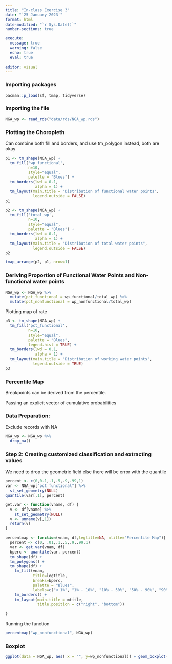 ```yaml
---
title: "In-class Exercise 3"
date: "`25 January 2023`"
format: html
date-modified: "`r Sys.Date()`"
number-sections: true

execute:
  message: true
  warning: false
  echo: true
  eval: true
  
editor: visual
---
```


### Importing packages

```r
pacman::p_load(sf, tmap, tidyverse)
```

### Importing the file

```r
NGA_wp <- read_rds("data/rds/NGA_wp.rds")
```

### Plotting the Choropleth

Can combine both fill and borders, and use tm_polygon instead, both are okay

```r
p1 <- tm_shape(NGA_wp) + 
  tm_fill('wp_functional',
          n=10,
          style="equal",
          palette = "Blues") +
  tm_borders(lwd = 0.1,
             alpha = 1) +
  tm_layout(main.title = "Distribution of functional water points",
            legend.outside = FALSE)
p1
```

```r
p2 <- tm_shape(NGA_wp) + 
  tm_fill('total_wp',
          n=10,
          style="equal",
          palette = "Blues") +
  tm_borders(lwd = 0.1,
             alpha = 1) +
  tm_layout(main.title = "Distribution of total water points",
            legend.outside = FALSE)
p2
```

```r
tmap_arrange(p2, p1, nrow=1)
```

### Deriving Proportion of Functional Water Points and Non-functional water points

```r
NGA_wp <- NGA_wp %>%
  mutate(pct_functional = wp_functional/total_wp) %>%
  mutate(pct_nonfunctional = wp_nonfunctional/total_wp)
```

Plotting map of rate

```r
p3 <- tm_shape(NGA_wp) + 
  tm_fill('pct_functional',
          n=10,
          style="equal",
          palette = "Blues",
          legend.hist = TRUE) +
  tm_borders(lwd = 0.1,
             alpha = 1) +
  tm_layout(main.title = "Distribution of working water points",
            legend.outside = TRUE)
p3
```

### Percentile Map

::: callout-note
Breakpoints can be derived from the percentile.

Passing an explicit vector of cumulative probabilities
:::

### Data Preparation:

Exclude records with NA

```r
NGA_wp <- NGA_wp %>% 
  drop_na()
```

### Step 2: Creating customized classification and extracting values

We need to drop the geometric field else there will be error with the quantile

```r
percent <- c(0,0.1,.1,.5,.9,.99,1)
var <- NGA_wp["pct_functional"] %>%
  st_set_geometry(NULL)
quantile(var[,1], percent)
```

```r
get.var <- function(vname, df) {
  v <- df[vname] %>%
    st_set_geometry(NULL)
  v <- unname(v[,1])
  return(v)
}
```

```r
percentmap <- function(vnam, df,legtitle=NA, mtitle="Percentile Map"){
  percent <- c(0, .01,.1,.5,.9,.99,1)
  var <- get.var(vnam, df)
  bperc <- quantile(var, percent)
  tm_shape(df) +
  tm_polygons() +
  tm_shape(df) +
    tm_fill(vnam,
            title=legtitle,
            breaks=bperc,
            palette = "Blues",
            labels=c("< 1%", "1% - 10%", "10% - 50%", "50% - 90%", "90% - 99%", "99% - 100%")) +
    tm_borders() +
    tm_layout(main.title = mtitle,
              title.position = c("right", "bottom"))
  
}
```

Running the function

```r
percentmap("wp_nonfunctional", NGA_wp)
```

### Boxplot

```r
ggplot(data = NGA_wp, aes( x = "", y=wp_nonfunctional)) + geom_boxplot()
```
